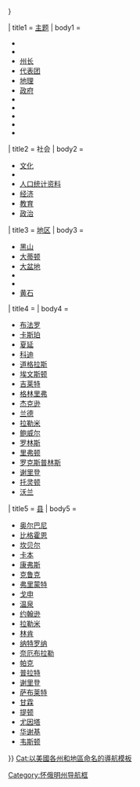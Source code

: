 {{US state navigation box
| name = [[怀俄明州|怀俄明]]
| type = [[美国州份|州]]
| capital = [[夏延 (怀俄明州)|夏延]]
| listclass = hlist
| flag_image = Flag of Wyoming.svg
| template_name = 怀俄明州
| collapse_state = {{{collapse_state|{{{1<includeonly>|autocollapse</includeonly>}}}}}}

| title1 = [[:Category:怀俄明州|主题]]
| body1 =
* {{link-en|怀俄明州历史参考书目|Bibliography of Wyoming history|参考书目}}
* {{link-en|Category:怀俄明州动物群列表|Category:Lists of fauna of Wyoming|动物群}}
* [[怀俄明州州长|州长]]
* [[美国国会怀俄明州代表团|代表团]]
* [[怀俄明州#地理|地理]]
* [[怀俄明州#法律与政府|政府]]
* {{link-en|怀俄明州历史|History of Wyoming|历史}}
* {{link-en|怀俄明州著名人物列表|List of people from Wyoming|人物}}
* {{link-en|Category:怀俄明州旅游资源|Category:Visitor attractions in Wyoming|旅游资源}}
* {{link-en|怀俄明州州份象征列表|List of Wyoming state symbols|州份象征}}
* {{link-en|怀俄明州广播台列表|List of radio stations in Wyoming|广播台}}

| title2 = 社会
| body2 =
* [[:Category:怀俄明州文化|文化]]
* {{link-en|怀俄明州犯罪活动|Crime in Wyoming|犯罪活动}}
* [[怀俄明州人口统计资料|人口统计资料]]
* [[怀俄明州经济|经济]]
* [[怀俄明州教育|教育]]
* [[怀俄明州政治|政治]]

| title3 = [[美国地区#怀俄明州|地区]]
| body3 =
* [[黑山 (南达科他州与怀俄明州)|黑山]]
* [[大蒂顿国家公园|大蒂顿]]
* [[大盆地]]
* {{link-en|保德河区域|Powder River Country}}
* {{link-en|红色沙漠 (怀俄明州)|Red Desert (Wyoming)|红色沙漠}}
* [[黃石國家公園|黄石]]

| title4 = {{link-en|怀俄明州自治市列表|List of municipalities in Wyoming|城市}}
| body4 =
* [[水牛 (怀俄明州)|布法罗]]
* [[卡斯珀 (怀俄明州)|卡斯珀]]
* [[夏延 (怀俄明州)|夏延]]
* [[科迪 (怀俄明州)|科迪]]
* [[道格拉斯 (怀俄明州)|道格拉斯]]
* [[埃文斯顿 (怀俄明州)|埃文斯顿]]
* [[吉列 (怀俄明州)|吉莱特]]
* [[绿河 (怀俄明州)|格林里弗]]
* [[杰克逊 (怀俄明州)|杰克逊]]
* [[兰德 (怀俄明州)|兰德]]
* [[拉勒米 (怀俄明州)|拉勒米]]
* [[鲍威尔 (怀俄明州)|鲍威尔]]
* [[罗林斯|罗林斯]]
* [[里弗顿 (怀俄明州)|里弗顿]]
* [[罗克斯普林 (怀俄明州)|罗克斯普林斯]]
* [[谢里登 (怀俄明州)|谢里登]]
* [[托林顿 (怀俄明州)|托灵顿]]
* [[沃兰 (怀俄明州)|沃兰]]

| title5 = [[怀俄明州行政区划|县]]
| body5 =
* [[奥尔巴尼县 (怀俄明州)|奥尔巴尼]]
* [[比格霍恩县 (怀俄明州)|比格霍恩]]
* [[坎貝爾縣 (懷俄明州)|坎贝尔]]
* [[卡本县 (怀俄明州)|卡本]]
* [[康弗斯县|康弗斯]]
* [[克鲁克县 (怀俄明州)|克鲁克]]
* [[弗里蒙特县 (怀俄明州)|弗里蒙特]]
* [[戈申县|戈申]]
* [[温泉县 (怀俄明州)|温泉]]
* [[约翰逊县 (怀俄明州)|约翰逊]]
* [[拉勒米县|拉勒米]]
* [[林肯县 (怀俄明州)|林肯]]
* [[纳特罗纳县 (怀俄明州)|纳特罗纳]]
* [[奈厄布拉勒县 (怀俄明州)|奈厄布拉勒]]
* [[帕克县 (怀俄明州)|帕克]]
* [[普拉特县 (怀俄明州)|普拉特]]
* [[谢里敦县 (怀俄明州)|谢里登]]
* [[萨布莱特县 (怀俄明州)|萨布莱特]]
* [[甘霖县|甘霖]]
* [[提顿县 (怀俄明州)|提顿]]
* [[尤因塔县 (怀俄明州)|尤因塔]]
* [[华谢基县|华谢基]]
* [[韦斯顿县 (怀俄明州)|韦斯顿]]

}}<noinclude>
{{collapsible option|statename=optional}}
{{U.S. state templates}}
[[Category:怀俄明州导航框]]
[[Cat:以美國各州和地區命名的導航模板]]
</noinclude>